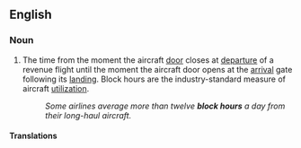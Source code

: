 ==English==

===Noun===
{{en-noun}}

# {{lb|en|aviation}} The time from the moment the aircraft [[door]] closes at [[departure]] of a revenue flight until the moment the aircraft door opens at the [[arrival]] gate following its [[landing]]. Block hours are the industry-standard measure of aircraft [[utilization]].
#: ''Some airlines average more than twelve '''block hours''' a day from their long-haul aircraft.''
====Translations====
{{trans-top|aviation}}

{{trans-bottom}}